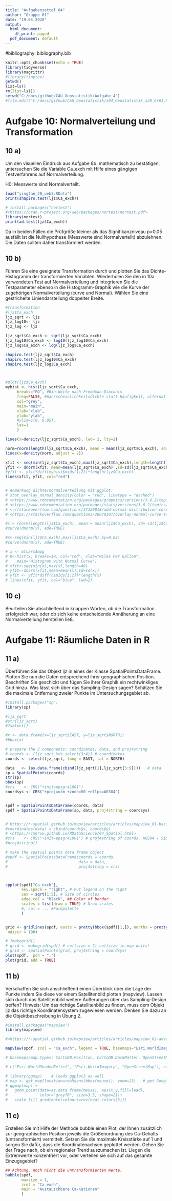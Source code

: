 ```yaml
---
title: "Aufgabenzettel 04"
author: "Gruppe 01"
date: "19.05.2020"
output:
  html_document:
    df_print: paged
  pdf_document: default
---
```


#bibliography: bibliography.bib

```r
knitr::opts_chunk$set(echo = TRUE)
library(tidyverse)
library(magrittr)
#library(tinytex)
getwd()
list=ls()
rm(list=ls())
setwd("C:/docs/github/CAU_Geostatistik/Aufgabe_4")
#file.edit("C:/docs/github/CAU_Geostatistik/z04_Geostatistik_s20_Gr01.Rmd")
```

# Aufgabe 10: Normalverteilung und Transformation

## 10 a) 
Um den visuellen Eindruck aus Aufgabe 8b. mathematisch zu bestätigen,
untersuchen Sie die Variable Ca_exch mit Hilfe eines gängigen Testverfahrens auf Normalverteilung.

H0: Messwerte sind Normalverteilt.

```r
load("yingtan_20_ueb3.RData")
print(shapiro.test(ljz$Ca_exch))

# install.packages("nortest")
#<https://cran.r-project.org/web/packages/nortest/nortest.pdf>
library(nortest)
print(ad.test(ljz$Ca_exch))
```

Da in beiden Fällen die Prüfgröße kleiner als das Signifikanzniveau p=0.05 ausfällt ist die Nullhypothese (Messwerte sind Normalverteilt) abzulehnen. Die Daten sollten daher transformiert werden.

## 10 b)

Führen Sie eine geeignete Transformation durch und plotten Sie das Dichte-Histogramm der transformierten Variablen. 
Wiederholen Sie den in 10a verwendeten Test auf Normalverteilung und integrieren Sie die Testparameter ebenso in die Histogramm-Graphik wie die Kurve der zugehörigen
Normalverteilung (curve und Normal).
Wählen Sie eine gestrichelte Liniendarstellung doppelter Breite. 

```r
#transformation
#ljz$Ca_exch
ljz_sqrt <- ljz
ljz_log10<- ljz
ljz_log <- ljz

ljz_sqrt$Ca_exch <- sqrt(ljz_sqrt$Ca_exch)
ljz_log10$Ca_exch <- log10(ljz_log10$Ca_exch)
ljz_log$Ca_exch <- log(ljz_log$Ca_exch)

shapiro.test(ljz_sqrt$Ca_exch)
shapiro.test(ljz_log10$Ca_exch)
shapiro.test(ljz_log$Ca_exch)



#plot(ljz$Ca_exch)
myhist <- hist(ljz_sqrt$Ca_exch, 
     breaks="FD", #Bin-Weite nach Freedman-Diaconis
     freq=FALSE, #Wahrscheinlichkeitsdichte statt Häufigkeit, alternative prob=TRUE
     col="grey",
     main="main", 
     xlab="xlab", 
     ylab="ylab",
     #ylim=c(0, 0.05),
     las=1
     )

lines(x=density(ljz_sqrt$Ca_exch), lwd= 2, lty=2)

norm=rnorm(length(ljz_sqrt$Ca_exch), mean = mean(ljz_sqrt$Ca_exch), sd= sd(ljz_sqrt$Ca_exch))
lines(x=density(norm, adjust = 2))

xfit <- seq(min(ljz_sqrt$Ca_exch),max(ljz_sqrt$Ca_exch),length=length(ljz_sqrt$Ca_exch))
yfit <- dnorm(xfit, mean=mean(ljz_sqrt$Ca_exch) ,sd=sd(ljz_sqrt$Ca_exch))
#yfit <- yfit*diff(myhist$mids[1:2])*length(ljz$Ca_exch)
lines(xfit, yfit, col="red")


# Anmerkung dichte/normalverteilung mit ggplot: 
# stat_overlay_normal_density(color = "red", linetype = "dashed")
# <https://www.rdocumentation.org/packages/graphics/versions/3.6.2/topics/curve>
# <https://www.rdocumentation.org/packages/stats/versions/3.6.2/topics/Normal>
# <://stackoverflow.com/questions/37320018/add-normal-distribution-curve-to-histogram-r>
# <https://stackoverflow.com/questions/20078107/overlay-normal-curve-to-histogram-in-r>

#x = rnorm(length(ljz$Ca_exch), mean = mean(ljz$Ca_exch), sd= sd(ljz$Ca_exch))
#curve(dnorm(x), add=TRUE)

#x<-seq(min(ljz$Ca_exch),max(ljz$Ca_exch),by=0.02)
#curve(dnorm(x), add=TRUE)

# x <- mtcars$mpg
# h<-hist(x, breaks=10, col="red", xlab="Miles Per Gallon",
#    main="Histogram with Normal Curve")
# xfit<-seq(min(x),max(x),length=40)
# yfit<-dnorm(xfit,mean=mean(x),sd=sd(x))
# yfit <- yfit*diff(h$mids[1:2])*length(x)
# lines(xfit, yfit, col="blue", lwd=2)
```


## 10 c)

Beurteilen Sie abschließend in knappen Worten, ob die Transformation erfolgreich war, oder ob sich keine entscheidende Annäherung an eine Normalverteilung herstellen ließ.



# Aufgabe 11: Räumliche Daten in R

## 11 a)

Überführen Sie das Objekt ljz in eines der Klasse SpatialPointsDataFrame.
Plotten Sie nun die Daten entsprechend ihrer geographischen Position. Beschriften Sie geschickt und fügen Sie ihrer Graphik ein rechtwinkliges Grid
hinzu. Was lässt sich über das Sampling-Design sagen? Schätzen Sie die maximale Entfernung zweier Punkte im Untersuchungsgebiet ab. 

```r
#install.packages("sp")
library(sp)

#ljz_sqrt
#str(ljz_sqrt)
#?select()

#x <- data.frame(x=ljz_sqrt$EAST, y=ljz_sqrt$NORTH);
#bbox(x)

# prepare the 3 components: coordinates, data, and proj4string
# coords <- (ljz_sqrt %>% select(3:4)) # coordinates
coords <- select(ljz_sqrt, long = EAST, lat = NORTH)

data   <- (as.data.frame(cbind(ljz_sqrt[1],ljz_sqrt[5:9])))   # data
sp = SpatialPoints(coords)
str(sp)
bbox(sp)
#crs    <- CRS("+init=epsg:41001")
coordsys <- CRS("+proj=utm +zone=50 +ellps=WGS84")


spdf = SpatialPointsDataFrame(coords, data)
spdf = SpatialPointsDataFrame(sp, data, proj4string = coordsys)


# https://r-spatial.github.io/mapview/articles/articles/mapview_01-basics.html 
#coordinates(data) = cbind(coords$x, coords$y)
# <https://cmerow.github.io/RDataScience/04_Spatial.html>
#crs    <- CRS("+init=epsg:41001") # proj4string of coords, WGS84 / Simple Mercator
#proj4string()

# make the spatial points data frame object
#spdf <- SpatialPointsDataFrame(coords = coords,
#                               data = data, 
#                               proj4string = crs)



spplot(spdf["Ca_exch"], 
       key.space = "right", # Put legend on the right
       cex = sqrt(1:5), # Size of circles
       edge.col = "black", ## Color of border
       scales = list(draw = TRUE) # Draw scales
       #, col = ... #Farbpalette
       )


grid <- gridlines(spdf, easts = pretty(bbox(spdf)[1,]), norths = pretty(bbox(spdf)[2,]),
 ndiscr = 100) 

# ?makegrid()
# grid <- makegrid(spdf) # cellsize = 2) cellsize in map units!
# grid <- SpatialPoints(grid, proj4string = coordsys)
plot(spdf,  pch = ".")
plot(grid, add = TRUE) 

```


## 11 b)

Verschaffen Sie sich anschließend einen Überblick über die Lage der
Punkte indem Sie diese vor einem Satellitenbild plotten (mapview). Lassen
sich durch das Satellitenbild weitere Äußerungen über das Sampling-Design
treffen?
Hinweis: Um das richtige Satellitenbild zu finden, muss dem Objekt ljz das
richtige Koordinatensystem zugewiesen werden. Denken Sie dazu an die
Objektbeschreibung in Übung 2.

```r
#install.packages("mapview")
library(mapview)

#<https://r-spatial.github.io/mapview/articles/articles/mapview_02-advanced.html>

mapview(spdf, zcol = "Ca_exch", legend = TRUE, basemaps="Esri.WorldImagery")

# basemaps/map.types: CartoDB.Positron, CartoDB.DarkMatter, OpenStreetMap, Esri.WorldImagery, OpenTopoMap

# c("Esri.WorldShadedRelief", "Esri.WorldImagery", "OpenStreetMap"), color = #"grey40")

# library(ggmap)    # loads ggplot2 as well
# map <- get_map(location=rowMeans(bbox(meuse)), zoom=13)   # get Google map
# ggmap(map) + 
#   geom_point(data=as.data.frame(meuse), aes(x,y,fill=lead), 
#              color="grey70", size=3.5, shape=21)+
#   scale_fill_gradientn(colours=rev(heat.colors(5)))

```


## 11 c)

Erstellen Sie mit Hilfe der Methode bubble einen Plot, der Ihnen zusätzlich
zur geographischen Position jeweils die Größenordnung des Ca-Gehalts
(untransformiert) vermittelt. Setzen Sie die maximale Kreisstärke auf 1 und
sorgen Sie dafür, dass die Koordinatenachsen geplottet werden. Gehen Sie
der Frage nach, ob ein regionaler Trend auszumachen ist. Liegen die Extremwerte konzentriert vor, oder verteilen sie sich auf das gesamte Einzugsgebiet?

```r
## Achtung, noch nicht die untransformierten Werte.
bubble(spdf, 
       maxsize = 1,
       zcol = "Ca_exch",
       main = "Austauschbare Ca-Kationen"
       )

```

